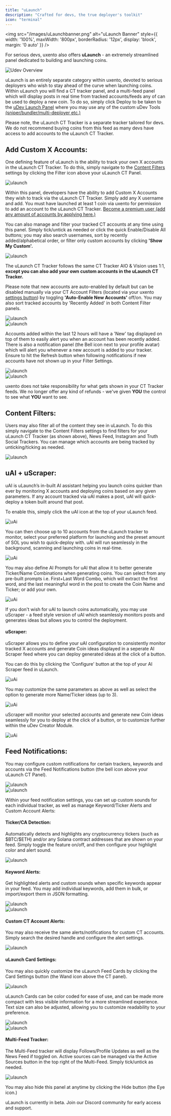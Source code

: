 ```yaml
---
title: "uLaunch"
description: "Crafted for devs, the true deployer's toolkit"
icon: "terminal"
---
```


<img 
  src="/images/uLaunchbanner.png" 
  alt="uLaunch Banner"
  style={{
    width: '100%',
    maxWidth: '800px',
    borderRadius: '12px',
    display: 'block',
    margin: '0 auto'
  }}
/>

For serious devs, uxento also offers **uLaunch** - an extremely streamlined panel dedicated to building and launching coins.   

<Frame caption="uLaunch Panel">
  <img 
    src="/images/ulaunch1.png" 
    alt="Udev Overview"
    style={{
      width: '400%',
      borderRadius: '12px',
      display: 'block',
      margin: '0 auto'
    }}
  />
</Frame>

uLaunch is an entirely separate category within uxento, devoted to serious deployers who wish to stay ahead of the curve when launching coins. 
Within uLaunch you will find a CT tracker panel, and a multi-feed panel which will display posts in real time from tracked accounts/feeds any of can be used to deploy a new coin. 
To do so, simply click Deploy to be taken to the [uDev Launch Panel](/udev#how-to-launch-coins-with-udev%3A) where you may use any of the custom uDev Tools [(sniper/bundler/multi-deployer etc.)](/udev#sniper%2Fbundler%3A)

<Warning>Please note, the uLaunch CT Tracker is a separate tracker tailored for devs. We do not recommend buying coins from this feed as many devs have access to add accounts to the uLaunch CT Tracker.</Warning>

## Add Custom X Accounts:
One defining feature of uLaunch is the ability to track your own X accounts in the uLaunch CT Tracker. To do this, simply navigate to the [Content Filters](#content-filters%3A) settings by clicking the Filter icon above your uLaunch CT Panel. 

<Frame caption="Content Filters Button">
  <img 
    src="/images/ulaunch2.png" 
    alt="ulaunch"
    style={{
      width: '400%',
      borderRadius: '12px',
      display: 'block',
      margin: '0 auto'
    }}
  />
</Frame>

Within this panel, developers have the ability to add Custom X Accounts they wish to track via the uLaunch CT Tracker. 
Simply add any X username and add. You must have launched at least 1 coin via uxento for permission to add an account to the uLaunch CT Tracker. 
[Become a premium user (add any amount of accounts by applying here.)](https://discord.gg/uLaunch.)

You can also manage and filter your tracked CT accounts at any time using this panel. Simply tick/untick as needed or click the quick Enable/Disable All buttons;
 you may also search usernames, sort by recently added/alphabetical order, or filter only custom accounts by clicking **'Show My Custom'.**

<Frame caption="Content Filters Button">
  <img 
    src="/images/ulaunch3.png" 
    alt="ulaunch"
    style={{
      width: '400%',
      borderRadius: '12px',
      display: 'block',
      margin: '0 auto'
    }}
  />
</Frame>

The uLaunch CT Tracker follows the same CT Tracker AIO & Vision uses 1:1, **except you can also add your own custom accounts in the uLaunch CT Tracker.**


 Please note that new accounts are auto-enabled by default but can be disabled manually via your CT Account Filters (located via your uxento [settings button](/uxento-vision#filter-groups%2Ftrackers%3A)) by toggling 
 **'Auto-Enable New Accounts'** off/on. You may also sort tracked accounts by 'Recently Added' in both Content Filter panels. 

<Frame caption="Auto-Enabling New Accounts can be toggled on/off">
  <img 
    src="/images/ctaccfiltulaunch.png" 
    alt="ulaunch"
    style={{
      width: '400%',
      borderRadius: '12px',
      display: 'block',
      margin: '0 auto'
    }}
  />
</Frame>

<div style={{ marginBottom: '1.5rem' }}></div>


<Frame caption="Accounts added within the last 12 hours will display a 'New' tag">
  <img 
    src="/images/ctaccfiltulaunch.png" 
    alt="ulaunch"
    style={{
      width: '400%',
      borderRadius: '12px',
      display: 'block',
      margin: '0 auto'
    }}
  />
</Frame>

Accounts added within the last 12 hours will have a 'New' tag displayed on top of them to easily alert you when an account has been recently added. There is also a notification panel (the Bell icon next to your profile avatar) which will alert you whenever a new account is added to your tracker. Ensure to hit the Refresh button when following notifications if new accounts have not shown up in your Filter Settings. 

<Frame caption="Notifications Button">
  <img 
    src="/images/notifulaunch.png" 
    alt="ulaunch"
    style={{
      width: '400%',
      borderRadius: '12px',
      display: 'block',
      margin: '0 auto'
    }}
  />
</Frame>

<div style={{ marginBottom: '1.5rem' }}></div>


<Frame caption="Notification Alert">
  <img 
    src="/images/bobbypoo.png" 
    alt="ulaunch"
    style={{
      width: '400%',
      borderRadius: '12px',
      display: 'block',
      margin: '0 auto'
    }}
  />
</Frame>


<Danger>uxento does not take responsibility for what gets shown in your CT Tracker feeds. We no longer offer any kind of refunds - we've given **YOU** the control to see what **YOU** want to see.</Danger>

## Content Filters:
Users may also filter all of the content they see in uLaunch. To do this simply navigate to the Content Filters settings to find filters for your uLaunch CT Tracker (as shown above), News Feed, Instagram and Truth Social Trackers. You can manage which accounts are being tracked by unticking/ticking as needed. 

<Frame caption="">
  <img 
    src="/images/filters.png" 
    alt="ulaunch"
    style={{
      width: '400%',
      borderRadius: '12px',
      display: 'block',
      margin: '0 auto'
    }}
  />
</Frame>


## uAI + uScraper:

uAI is uLaunch’s in-built AI assistant helping you launch coins quicker than ever by monitoring X accounts and deploying coins based on any given parameters. 
If any account tracked via uAI makes a post, uAI will quick-deploy a token built around that post. 

To enable this, simply click the uAI icon at the top of your uLaunch feed.

<Frame caption="uAI Button">
  <img 
    src="/images/uscrapeicon.png" 
    alt="uAi"
    style={{
      width: '400%',
      borderRadius: '12px',
      display: 'block',
      margin: '0 auto'
    }}
  />
</Frame>

You can then choose up to 10 accounts from the uLaunch tracker to monitor, select your preferred platform for launching and the preset amount of SOL you wish to quick-deploy with. 
uAI will run seamlessly in the background, scanning and launching coins in real-time. 

<Frame caption="uAI Settings">
  <img 
    src="/images/usconfig.png" 
    alt="uAi"
    style={{
      width: '400%',
      borderRadius: '12px',
      display: 'block',
      margin: '0 auto'
    }}
  />
</Frame>

You may also define AI Prompts for uAI that allow it to better generate Ticker/Name Combinations when generating coins. You can select from any pre-built prompts i.e. First+Last Word Combo, which will extract the first word, and the last meaningful word in the post to create the Coin Name and Ticker; or add your own. 

<Frame caption="AI Prompts">
  <img 
    src="/images/AIprompts.png" 
    alt="uAi"
    style={{
      width: '400%',
      borderRadius: '12px',
      display: 'block',
      margin: '0 auto'
    }}
  />
</Frame>

If you don't wish for uAI to launch coins automatically, you may use uScraper - a feed style version of uAI which seamlessly monitors posts and generates ideas but allows you to control the deployment. 

#### uScraper:

uScraper allows you to define your uAI configuration to consistently monitor tracked X accounts and generate Coin ideas displayed in a seperate AI Scraper feed where you can deploy generated ideas at the click of a button. 

You can do this by clicking the 'Configure' button at the top of your AI Scraper feed in uLaunch. 

<Frame caption="Configure AI Scraper">
  <img 
    src="/images/configai.png" 
    alt="uAi"
    style={{
      width: '400%',
      borderRadius: '12px',
      display: 'block',
      margin: '0 auto'
    }}
  />
</Frame>

You may customize the same parameters as above as well as select the option to generate more Name/Ticker ideas (up to 3).



<Frame caption="uScraper Settings">
  <img 
    src="/images/uaiset.png" 
    alt="uAi"
    style={{
      width: '400%',
      borderRadius: '12px',
      display: 'block',
      margin: '0 auto'
    }}
  />
</Frame>

uScraper will monitor your selected accounts and generate new Coin ideas seamlessly for you to deploy at the click of a button, or to customize further within the uDev Creator Module. 

<Frame caption="Deploy Coins Directly from the AI Scraper Feed">
  <img 
    src="/images/uaifeed.png" 
    alt="uAi"
    style={{
      width: '400%',
      borderRadius: '12px',
      display: 'block',
      margin: '0 auto'
    }}
  />
</Frame>


## Feed Notifications:
You may configure custom notifications for certain trackers, keywords and accounts via the Feed Notifications button (the bell icon above your uLaunch CT Panel).

<Frame caption="Feed Notifications Button">
  <img 
    src="/images/feednotifs.png" 
    alt="ulaunch"
    style={{
      width: '400%',
      borderRadius: '12px',
      display: 'block',
      margin: '0 auto'
    }}
  />
</Frame>

<div style={{ marginBottom: '1.5rem' }}></div>


<Frame caption="Feed Notifications Button">
  <img 
    src="/images/feednotifs2.png" 
    alt="ulaunch"
    style={{
      width: '400%',
      borderRadius: '12px',
      display: 'block',
      margin: '0 auto'
    }}
  />
</Frame>


Within your feed notification settings, you can set up custom sounds for each individual tracker, as well as manage Keyword/Ticker Alerts and Custom Account Alerts:

#### Ticker/CA Detection: 
Automatically detects and highlights any cryptocurrency tickers (such as \$BTC\/$ETH) and/or any Solana contract addresses that are shown on your feed. Simply toggle the feature on/off, and then configure your highlight color and alert sound. 

<Frame caption=" ">
  <img 
    src="/images/detect.png" 
    alt="ulaunch"
    style={{
      width: '400%',
      borderRadius: '12px',
      display: 'block',
      margin: '0 auto'
    }}
  />
</Frame>


#### Keyword Alerts:
Get highlighted alerts and custom sounds when specific keywords appear in your feed. You may add individual keywords, add them in bulk, or import/export them in JSON formatting. 

<Frame caption="Keyword Alerts Configuration">
  <img 
    src="/images/keywordalertsulaunch.png" 
    alt="ulaunch"
    style={{
      width: '400%',
      borderRadius: '12px',
      display: 'block',
      margin: '0 auto'
    }}
  />
</Frame>

<div style={{ marginBottom: '1.5rem' }}></div>



<Frame caption="Active Keyword Alerts">
  <img 
    src="/images/activealerts.png" 
    alt="ulaunch"
    style={{
      width: '400%',
      borderRadius: '12px',
      display: 'block',
      margin: '0 auto'
    }}
  />
</Frame>

#### Custom CT Account Alerts:
You may also receive the same alerts/notifications for custom CT accounts. Simply search the desired handle and configure the alert settings. 

<Frame caption="Active Custom CT Alerts">
  <img 
    src="/images/ctalerts.png" 
    alt="ulaunch"
    style={{
      width: '400%',
      borderRadius: '12px',
      display: 'block',
      margin: '0 auto'
    }}
  />
</Frame>

#### uLaunch Card Settings: 
You may also quickly customize the uLaunch Feed Cards by clicking the Card Settings button (the Wand icon above the CT panel). 

<Frame caption="Card Settings Button">
  <img 
    src="/images/wand.png" 
    alt="ulaunch"
    style={{
      width: '400%',
      borderRadius: '12px',
      display: 'block',
      margin: '0 auto'
    }}
  />
</Frame>

uLaunch Cards can be color coded for ease of use, and can be made more compact with less visible information for a more streamlined experience. Text size can also be adjusted, allowing you to customize readability to your preference.

<Frame caption="uLaunch Cards are entirely customizable.">
  <img 
    src="/images/ulaunchcardpanel.png" 
    alt="ulaunch"
    style={{
      width: '400%',
      borderRadius: '12px',
      display: 'block',
      margin: '0 auto'
    }}
  />
</Frame>

<div style={{ marginBottom: '1.5rem' }}></div>


<Frame caption="">
  <img 
    src="/images/tweet.png" 
    alt="ulaunch"
    style={{
      width: '400%',
      borderRadius: '12px',
      display: 'block',
      margin: '0 auto'
    }}
  />
</Frame>


#### Multi-Feed Tracker:
The Multi-Feed tracker will display Follows/Profile Updates as well as the News Feed if toggled on. Active sources can be managed via the Active Sources button in the top right of the Multi-Feed. Simply tick/untick as needed. 

<Frame caption="">
  <img 
    src="/images/managesources.png" 
    alt="ulaunch"
    style={{
      width: '400%',
      borderRadius: '12px',
      display: 'block',
      margin: '0 auto'
    }}
  />
</Frame>

You may also hide this panel at anytime by clicking the Hide button (the Eye icon.) 

<Info>
uLaunch is currently in beta. Join our Discord community for early access and support.
</Info>